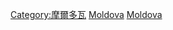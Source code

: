 {{Commonscat|Geography of Moldova}}

[[Category:摩爾多瓦|Category:摩爾多瓦]]
[[Category:欧洲各国地理|Moldova]]
[[Category:东欧地理|Moldova]]